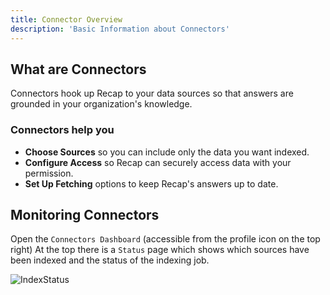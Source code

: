 ```yaml
---
title: Connector Overview
description: 'Basic Information about Connectors'
---
```


## What are Connectors
Connectors hook up Recap to your data sources so that answers are grounded in your organization's knowledge.

### Connectors help you
- **Choose Sources** so you can include only the data you want indexed.
- **Configure Access** so Recap can securely access data with your permission.
- **Set Up Fetching** options to keep Recap's answers up to date.


## Monitoring Connectors
Open the `Connectors Dashboard` (accessible from the profile icon on the top right)
At the top there is a `Status` page which shows which sources have been indexed and the status of the indexing job.

![IndexStatus](/images/connectors/IndexStatus.png)


